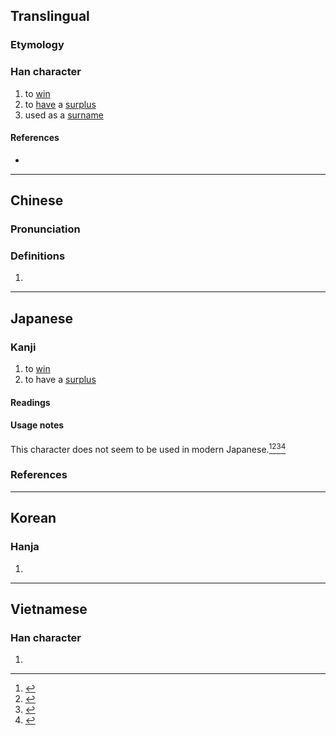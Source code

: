 {{character info/new}}
==Translingual==

===Etymology===
{{Han etym}}
{{rfe|lang=zh}}

===Han character===
{{Han char|rn=38|rad=女|as=13|sn=16|four=00217|canj=YNV|ids=⿵𣎆女}}

# to [[win]]
# to [[have]] a [[surplus]]
# used as a [[surname]]

====References====
* {{Han ref|kx=0272.251|dkj=06776|dj=0541.160|hdz=32113.090|uh=5B34|ud=23348|bh=BEC6|bd=48838}}

----

==Chinese==
{{zh-forms}}

===Pronunciation===
{{zh-pron
|m=yíng
|c=jing4
|h=pfs=
|md=
|mn=
|w=
|mc=y
|oc=y
|cat=
}}

===Definitions===
{{zh-hanzi}}

# {{rfdef|lang=zh}}

----

==Japanese==

===Kanji===
{{ja-kanji|grade=|rs=女13}}

# to [[win]]
# to have a [[surplus]]

====Readings====
{{ja-readings
|on=[[えい]] (ei)
}}

====Usage notes====
This character does not seem to be used in modern Japanese.<ref name="KDJ">{{R:Kokugo Dai Jiten}}</ref><ref name="DJR">{{R:Daijirin}}</ref><ref name="DJS">{{R:Daijisen}}</ref><ref name="SMK5">{{R:Shinmeikai5}}</ref>

===References===
<references/>

----

==Korean==

===Hanja===
{{ko-hanja|hangeul=영|rv=yeong|mr=yŏng}}

# {{defn|lang=ko|sort=女13}}

----

==Vietnamese==

===Han character===
{{vi-hantu|[[doanh]]|rs=女13}}

# {{defn|lang=vi|sort=女13}}